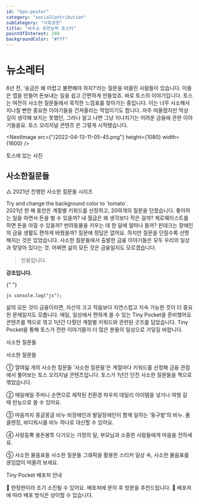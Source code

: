 ```yaml
---
id: "kpn-poster"
category: "socialContribution"
subCategory: "사회공헌"
title: "씨수소 유전능력 포스터"
pointOfInterest: 260
backgroundColor: "#fff"
---
```


# 뉴소레터

6년 전, ‘송금은 왜 어렵고 불편해야 하지?’라는 질문을 떠올린 사람들이 있습니다. 이들은 앱을 만들어 돈보내는 일을 쉽고 간편하게 만들었죠. 바로 토스의 이야기입니다. 토스는 여전히 사소한 질문들에서 묵직한 느낌표를 찾아가는 중입니다. 이는 너무 사소해서 지나칠 뻔한 중요한 이야기들을 건져올리는 작업이기도 합니다. 자주 떠올렸지만 막상 깊이 생각해 보지는 못했던, 그러나 알고 나면 그냥 지나치기는 어려운 금융에 관한 이야기들을요. 토스 오리지널 콘텐츠 은 그렇게 시작됐습니다.

  <NextImage src={"/2022-04-13-11-05-45.png"} height={1080} width={1600} /><figcaption>토스에 있는 사진</figcaption>

## 사소한질문들

△ 2021년 진행한 사소한 질문들 시리즈

<div style={{ padding: "1rem", backgroundColor: "violet" }}>
  Try and change the background color to `tomato`.
</div>
2021년 한 해 동안은 계절별 키워드를 선정하고, 20여개의 질문을 던졌습니다. 좋아하는
일을 하면서 돈을 벌 수 있을까? 내 월급은 왜 생각보다 작은 걸까? 제로웨이스트를 하면
돈을 아낄 수 있을까? 반려동물을 키우는 데 한 달에 얼마나 들까? 핀테크는 장애인의
금융 생활도 편하게 바꿨을까? 질문에 정답은 없어요. 하지만 질문을 던질수록 선명해지는
것은 있었습니다. 사소한 질문들에서 출발한 금융 이야기들은 모두 우리의 일상과 맞닿아
있다는 것. 어쩌면 삶의 모든 것은 금융일지도 모르겠습니다.

> 인용입니다.

**강조입니다.**

{" "}

`js console.log("js"); `

삶의 모든 것이 금융이라면, 자산의 크고 작음보다 자연스럽고 지속 가능한 것이 더 중요한
문제일지도 모릅니다. 매일, 일상에서 편하게 쓸 수 있는 Tiny Pocket을 준비했어요 콘텐츠를
책으로 엮고 1년간 다뤘던 계절별 키워드와 관련된 굿즈를 담았습니다. Tiny Pocket을
통해 토스가 전한 이야기들이 더 많은 분들의 일상으로 가닿길 바랍니다.

사소한 질문들

사소한 질문들

① 열여덟 개의 사소한 질문들
‘사소한 질문들’은 계절마다 키워드를 선정해 금융 관점에서 풀어보는 토스 오리지널 콘텐츠입니다. 토스가 1년간 던진 사소한 질문들을 책으로 엮었습니다.

② 매일매일 주머니
순면으로 제작된 친환경 파우치 데일리 아이템을 넣거나 여행 갈 때 만능으로 쓸 수 있어요.

③ 마음까지 몽글몽글 비누
비장애인과 발달장애인이 함께 일하는 ‘동구밭’의 비누. 폼클렌징, 바디워시를 비누 하나로 대신할 수 있어요.

④ 사랑듬뿍 용돈봉투
다가오는 가정의 달, 부모님과 소중한 사람들에게 마음을 전하세요.

⑤ 사소한 물음표들
사소한 질문들 그래픽을 활용한 스티커 일상 속, 사소한 물음표를 끊임없이 떠올려 보세요.

Tiny Pocket 배포처 안내

📌 한정판이라 조기 소진될 수 있어요. 배포처에 문의 후 방문을 추천드립니다.
📌 배포처에 따라 배포 방식은 상이할 수 있습니다.

